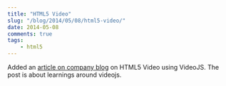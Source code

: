 ```yaml
---
title: "HTML5 Video"
slug: "/blog/2014/05/08/html5-video/"
date: 2014-05-08
comments: true
tags: 
    - html5 
---
```


Added an [article on company blog](http://liftoffllc.github.io/html5/video/2014/03/17/html5-video.html) on HTML5 
Video using VideoJS. The post is about learnings around videojs.